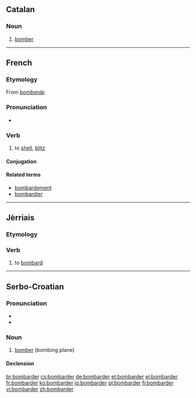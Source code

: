 ==Catalan==

===Noun===
{{head|ca|noun}}

# [[bomber]]

----

==French==

===Etymology===
From ''[[bombarde]]''.

===Pronunciation===
* {{audio|Fr-bombarder.ogg|Audio}}

===Verb===
{{fr-verb}}

# to [[shell]], [[blitz]]

====Conjugation====
{{fr-conj-er|bombard|avoir}}

====Related terms====
* [[bombardement]]
* [[bombardier]]

----

==Jèrriais==

===Etymology===
{{rfe|lang=roa-jer}}

===Verb===
{{roa-jer-verb}}

# to [[bombard]]

----

==Serbo-Croatian==

===Pronunciation===
* {{IPA|/bombǎrdeːr/|lang=sh}}
* {{hyphenation|bom|bar|der}}

===Noun===
{{sh-noun|g=m|head=bombàrdēr|r|бомбардер|бомба̀рде̄р}}

# [[bomber]] (bombing plane)

====Declension====
{{sh-decl-noun
|bombàrdēr|bombarderi
|bombardéra|bombardera
|bombarderu|bombarderima
|bombarder|bombardere
|bombarderu|bombarderi
|bombarderu|bombarderima
|bombarderom|bombarderima
}}

[[br:bombarder]]
[[cs:bombarder]]
[[de:bombarder]]
[[et:bombarder]]
[[el:bombarder]]
[[fr:bombarder]]
[[ko:bombarder]]
[[io:bombarder]]
[[pl:bombarder]]
[[fi:bombarder]]
[[vi:bombarder]]
[[zh:bombarder]]